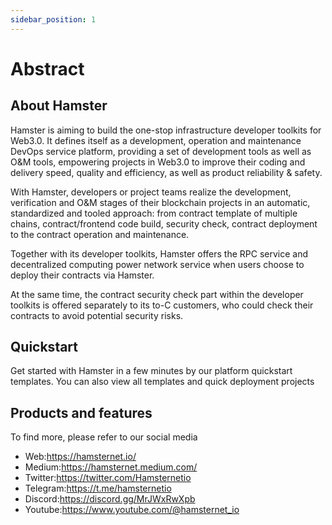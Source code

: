 ```yaml
---
sidebar_position: 1
---
```


# Abstract

## About Hamster

Hamster is aiming to build the one-stop infrastructure developer toolkits for Web3.0. It defines itself as a development, operation and maintenance DevOps service platform, providing a set of development tools as well as O&M tools, empowering projects in Web3.0 to improve their coding and delivery speed, quality and efficiency, as well as product reliability & safety.

With Hamster, developers or project teams realize the development, verification and O&M stages of their blockchain projects in an automatic, standardized and tooled approach: from contract template of multiple chains, contract/frontend code build, security check, contract deployment to the contract operation and maintenance.

Together with its developer toolkits, Hamster offers the RPC service and decentralized computing power network service when users choose to deploy their contracts via Hamster.

At the same time, the contract security check part within the developer toolkits is offered separately to its to-C customers, who could check their contracts to avoid potential security risks.

## Quickstart

Get started with Hamster in a few minutes by our platform quickstart templates. You can also view all templates and quick deployment projects


<Quickstart/>

## Products and features


<ProjectFeatures/>

To find more, please refer to our social media

- Web:<https://hamsternet.io/>
- Medium:<https://hamsternet.medium.com/>
- Twitter:<https://twitter.com/Hamsternetio>
- Telegram:<https://t.me/hamsternetio>
- Discord:<https://discord.gg/MrJWxRwXpb>
- Youtube:<https://www.youtube.com/@hamsternet_io>
